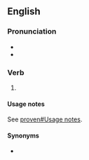 ==English==

===Pronunciation===
* {{IPA|/ˈpɹuːvd/|lang=en}}
* {{audio|en-us-proved.ogg|Audio (US)|lang=en}}

===Verb===
{{head|en|verb form}}

# {{en-past of|prove}}

====Usage notes====
See [[proven#Usage notes]].

====Synonyms====
* {{l|en|proven}} {{qualifier|proscribed}}